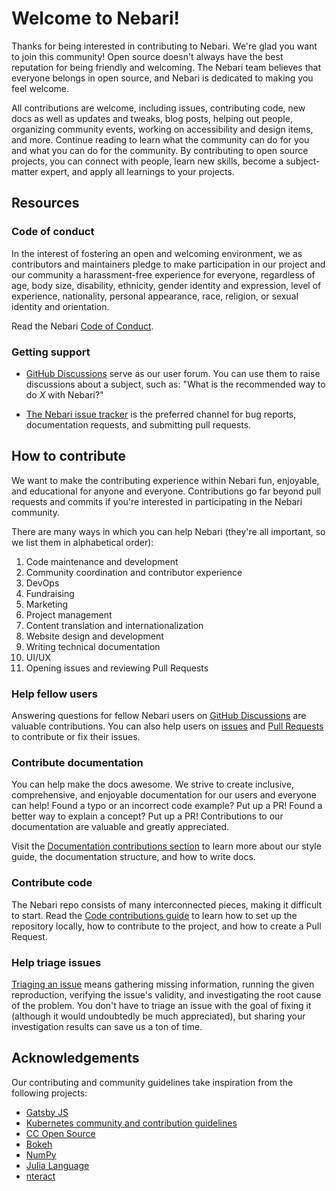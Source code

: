 
# Welcome to Nebari!

Thanks for being interested in contributing to Nebari. We're glad you want to join this community!
Open source doesn't always have the best reputation for being friendly and welcoming.
The Nebari team believes that everyone belongs in open source, and Nebari is dedicated to making you feel welcome.

All contributions are welcome, including issues, contributing code, new docs as well as updates and tweaks, blog posts,
helping out people, organizing community events, working on accessibility and design items, and more.
Continue reading to learn what the community can do for you and what you can do for the community.
By contributing to open source projects, you can connect with people, learn new skills, become a subject-matter expert,
and apply all learnings to your projects.

## Resources

### Code of conduct

In the interest of fostering an open and welcoming environment, we as contributors and maintainers pledge to make
participation in our project and our community a harassment-free experience for everyone, regardless of age, body size,
disability, ethnicity, gender identity and expression, level of experience, nationality, personal appearance, race,
religion, or sexual identity and orientation.

Read the Nebari [Code of Conduct][nebari-coc].

### Getting support

- [GitHub Discussions][nebari-discussions] serve as our user forum. You can use them to raise discussions about a subject, such as:
  "What is the recommended way to do _X_ with Nebari?"

- [The Nebari issue tracker][nebari-issues] is the preferred channel for bug reports, documentation requests, and submitting pull requests.

## How to contribute

We want to make the contributing experience within Nebari fun, enjoyable, and educational for anyone and everyone.
Contributions go far beyond pull requests and commits if you're interested in participating in the Nebari community.

There are many ways in which you can help Nebari (they're all important, so we list them in alphabetical order):

1. Code maintenance and development
2. Community coordination and contributor experience
3. DevOps
4. Fundraising
5. Marketing
6. Project management
7. Content translation and internationalization
8. Website design and development
9. Writing technical documentation
10. UI/UX
11. Opening issues and reviewing Pull Requests

### Help fellow users

Answering questions for fellow Nebari users on [GitHub Discussions][nebari-discussions] are valuable contributions.
You can also help users on [issues][nebari-issues] and [Pull Requests][nebari-prs] to contribute or fix their issues.

### Contribute documentation

You can help make the docs awesome. We strive to create inclusive, comprehensive, and enjoyable documentation for our users and everyone can help!
Found a typo or an incorrect code example? Put up a PR! Found a better way to explain a concept?
Put up a PR! Contributions to our documentation are valuable and greatly appreciated.

<!-- TODO: add link to doc contributions section-->

Visit the [Documentation contributions section](doc-contributions.md) to learn more about our style guide, the documentation structure, and how to write docs.

### Contribute code

<!-- TODO: add link to code contributions section-->

The Nebari repo consists of many interconnected pieces, making it difficult to start.
Read the [Code contributions guide](code-contributions.md) to learn how to set up the repository locally, how to contribute to the project, and how to create a Pull Request.

### Help triage issues

[Triaging an issue][nebari-issues] means gathering missing information, running the given reproduction, verifying the issue's validity, and investigating the root cause of the problem.
You don't have to triage an issue with the goal of fixing it (although it would undoubtedly be much appreciated), but sharing your investigation results can save us a ton of time.

## Acknowledgements

Our contributing and community guidelines take inspiration from the following projects:

- [Gatsby JS](https://www.gatsbyjs.com/contributing/)
- [Kubernetes community and contribution guidelines](https://kubernetes.io/docs/contribute)
- [CC Open Source](https://opensource.creativecommons.org/contributing-code/)
- [Bokeh](https://docs.bokeh.org/en/latest/docs/dev_guide.html)
- [NumPy](https://numpy.org/contribute/)
- [Julia Language](https://github.com/JuliaLang/julia/blob/master/CONTRIBUTING.md)
- [nteract](https://github.com/nteract/nteract/blob/main/CONTRIBUTING.md)

<DocCardList items={useCurrentSidebarCategory().items} />

[nebari-issues]: https://github.com/nebari-dev/nebari/issues
[nebari-prs]: https://github.com/nebari-dev/nebari/pulls?q=is%3Apr+is%3Aopen+sort%3Aupdated-desc
[nebari-discussions]: https://github.com/nebari-dev/nebari/discussions
[nebari-coc]: https://github.com/Quansight/.github/blob/master/CODE_OF_CONDUCT.md
